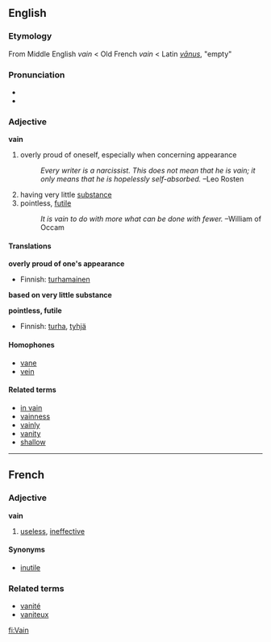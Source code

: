 ==English==
===Etymology===
From Middle English ''vain'' < Old French ''vain'' < Latin ''[[vanus|vānus]]'', "empty"

===Pronunciation===
*{{IPA|/veɪn/}}
*{{AHD|/vān/}}

===Adjective===
'''vain'''
#overly proud of oneself, especially when concerning appearance
#:''Every writer is a narcissist. This does not mean that he is vain; it only means that he is hopelessly self-absorbed.'' &ndash;Leo Rosten
#having very little [[substance]]
#pointless, [[futile]]
#:''It is vain to do with more what can be done with fewer.'' &ndash;William of Occam

====Translations====
'''overly proud of one's appearance'''
{{top}}
*Finnish: [[turhamainen]]
{{mid}}
{{bottom}}

'''based on very little substance'''
{{top}}
{{mid}}
{{bottom}}

'''pointless, futile'''
{{top}}
*Finnish: [[turha]], [[tyhjä]]
{{mid}}
{{bottom}}

====Homophones====
*[[vane]]
*[[vein]]

====Related terms====
*[[in vain]]
*[[vainness]]
*[[vainly]]
*[[vanity]]
*[[shallow]]
----

==French==
===Adjective===
'''vain'''

# [[useless]], [[ineffective]]

====Synonyms====
*[[inutile]]

===Related terms===
*[[vanité]]
*[[vaniteux]]
[[fi:Vain]]